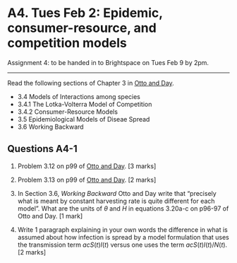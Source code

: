 # A4. Tues Feb 2: Epidemic, consumer-resource, and competition models

Assignment 4: to be handed in to Brightspace on Tues Feb 9 by 2pm.

---

Read the following sections of Chapter 3 in [Otto and Day](https://ebookcentral-proquest-com.qe2a-proxy.mun.ca/lib/mun/reader.action?docID=768551&ppg=87). 

- 3.4 Models of Interactions among species
- 3.4.1 The Lotka-Volterra Model of Competition
- 3.4.2 Consumer-Resource Models
- 3.5 Epidemiological Models of Diseae Spread
- 3.6 Working Backward

## Questions A4-1

1.  Problem 3.12 on p99 of [Otto and Day](https://ebookcentral-proquest-com.qe2a-proxy.mun.ca/lib/mun/reader.action?docID=768551&ppg=99). [3 marks]

2.  Problem 3.13 on p99 of [Otto and Day](https://ebookcentral-proquest-com.qe2a-proxy.mun.ca/lib/mun/reader.action?docID=768551&ppg=99). [2 marks]

3. In Section 3.6, _Working Backward_ Otto and Day write that "precisely what is meant by constant harvesting rate is quite different for each model". What are the units of $\theta$ and $H$ in equations 3.20a-c on p96-97 of Otto and Day. [1 mark]

4. Write 1 paragraph explaining in your own words the difference in what is assumed about how infection is spread by a model formulation that uses the transmission term $acS(t)I(t)$ versus one uses the term $acS(t)I(t)/N(t)$. [2 marks]
